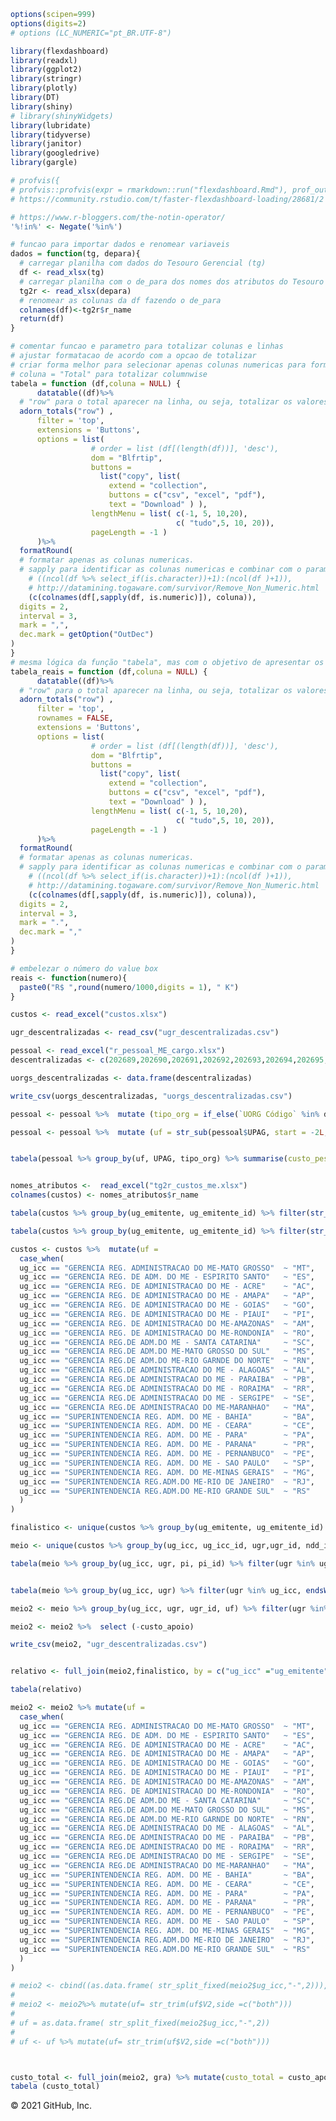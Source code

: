```r
options(scipen=999)
options(digits=2)
# options (LC_NUMERIC="pt_BR.UTF-8")
```




```r
library(flexdashboard)
library(readxl)
library(ggplot2)
library(stringr)
library(plotly)
library(DT)
library(shiny)
# library(shinyWidgets)
library(lubridate)
library(tidyverse)
library(janitor)
library(googledrive)
library(gargle)
```

```r
# profvis({  
# profvis::profvis(expr = rmarkdown::run("flexdashboard.Rmd"), prof_output = "flexdashboard.html")
# https://community.rstudio.com/t/faster-flexdashboard-loading/28681/2
```



```r
# https://www.r-bloggers.com/the-notin-operator/
'%!in%' <- Negate('%in%')
```

```r
# funcao para importar dados e renomear variaveis
dados = function(tg, depara){
  # carregar planilha com dados do Tesouro Gerencial (tg)
  df <- read_xlsx(tg)
  # carregar planilha com o de_para dos nomes dos atributos do Tesouro Gerencial para nomes mais amigáveis para as variáveis. Por exemplo, de(Unidade Orçamentária Código) para(uo_cod)
  tg2r <- read_xlsx(depara)
  # renomear as colunas da df fazendo o de_para
  colnames(df)<-tg2r$r_name
  return(df)
}
```

```r
# comentar funcao e parametro para totalizar colunas e linhas
# ajustar formatacao de acordo com a opcao de totalizar
# criar forma melhor para selecionar apenas colunas numericas para formatacao de valor
# coluna = "Total" para totalizar columnwise
tabela = function (df,coluna = NULL) {
      datatable((df)%>%
  # "row" para o total aparecer na linha, ou seja, totalizar os valores de uma coluna
  adorn_totals("row") ,
      filter = 'top',          
      extensions = 'Buttons',
      options = list( 
                  # order = list (df[(length(df))], 'desc'),
                  dom = "Blfrtip",
                  buttons = 
                    list("copy", list(
                      extend = "collection",
                      buttons = c("csv", "excel", "pdf"),
                      text = "Download" ) ),
                  lengthMenu = list( c(-1, 5, 10,20),
                                     c( "tudo",5, 10, 20)),
                  pageLength = -1 )
      )%>%
  formatRound(
  # formatar apenas as colunas numericas.
  # sapply para identificar as colunas numericas e combinar com o parametro COLUNA
    # ((ncol(df %>% select_if(is.character))+1):(ncol(df )+1)),
    # http://datamining.togaware.com/survivor/Remove_Non_Numeric.html
    (c(colnames(df[,sapply(df, is.numeric)]), coluna)),
  digits = 2,
  interval = 3,
  mark = ",",
  dec.mark = getOption("OutDec")
)
}
# mesma lógica da função "tabela", mas com o objetivo de apresentar os números no formato R$
tabela_reais = function (df,coluna = NULL) {
      datatable((df)%>%
  # "row" para o total aparecer na linha, ou seja, totalizar os valores de uma coluna
  adorn_totals("row") ,
      filter = 'top', 
      rownames = FALSE,
      extensions = 'Buttons',
      options = list( 
                  # order = list (df[(length(df))], 'desc'),
                  dom = "Blfrtip",
                  buttons = 
                    list("copy", list(
                      extend = "collection",
                      buttons = c("csv", "excel", "pdf"),
                      text = "Download" ) ),
                  lengthMenu = list( c(-1, 5, 10,20),
                                     c( "tudo",5, 10, 20)),
                  pageLength = -1 )
      )%>%
  formatRound(
  # formatar apenas as colunas numericas.
  # sapply para identificar as colunas numericas e combinar com o parametro COLUNA
    # ((ncol(df %>% select_if(is.character))+1):(ncol(df )+1)),
    # http://datamining.togaware.com/survivor/Remove_Non_Numeric.html
    (c(colnames(df[,sapply(df, is.numeric)]), coluna)),
  digits = 2,
  interval = 3,
  mark = ".",
  dec.mark = ","
) 
}
```



```r
# embelezar o número do value box
reais <- function(numero){
  paste0("R$ ",round(numero/1000,digits = 1), " K")
}
```



```r
custos <- read_excel("custos.xlsx")

ugr_descentralizadas <- read_csv("ugr_descentralizadas.csv")

pessoal <- read_excel("r_pessoal_ME_cargo.xlsx")
descentralizadas <- c(202689,202690,202691,202692,202693,202694,202695,202696,202697,202698,202699,202700,202701,202702,202703,202704,202705,202706,202707,202708,202709,202710,202712,202713,202714,203631,203636,212614,212615,212616,212617,212618,212619,212620,212621,212622,212623,212624,212625,212629,212630,212631,212632,212633,212634,212637,212638,212639,212642,212643,212644,212645,212646,212647,212656,212657,212658,212659,212660,212661,212662,212665,212666,212667,212669,212671,212672,212673,212674,24313,278700,278701,278702,278703,278704,278705,278706,278707,278708,278713,278714,278716,278717,278718,278719,278720,278721,278722,278723,278724,280628,280629,280630,280632,280633,280634,280635,280636,280637,280638,280639,280640,280642,280643,280644,280646,280647,280648,280649,280650,280651,280652,280653,280654,280655,280656,280657,280658,280659,280660,280661,280662,280663,280667,280668,280669,280670,280671,280672,280676,280677,280678,280679,280680,280681,280682,280683,280684,280685,280686,280687,280688,280689,280690,280691,280692,280695,285288,304836,304860,304861,304904,304905,304906,304908,304910,304912,304913,304914,304915,304917,74073,87101)

uorgs_descentralizadas <- data.frame(descentralizadas)

write_csv(uorgs_descentralizadas, "uorgs_descentralizadas.csv")

pessoal <- pessoal %>%  mutate (tipo_org = if_else(`UORG Código` %in% descentralizadas, "apoio", "cliente"))

pessoal <- pessoal %>%  mutate (uf = str_sub(pessoal$UPAG, start = -2L, end=-1L))


tabela(pessoal %>% group_by(uf, UPAG, tipo_org) %>% summarise(custo_pessoal = as.integer (sum(`Custo Pessoal - Ativo`)), pessoal =  as.integer(round(sum(`Força de Trabalho`)/12))))



```

```r
nomes_atributos <-  read_excel("tg2r_custos_me.xlsx")
colnames(custos) <- nomes_atributos$r_name
```


```r
tabela(custos %>% group_by(ug_emitente, ug_emitente_id) %>% filter(str_detect(ug_emitente, "ADM"), ug_emitente_id %!in% c("170479","170312","170607"))  %>% summarise(custo = sum(custo)))

tabela(custos %>% group_by(ug_emitente, ug_emitente_id) %>% filter(str_detect(ug_emitente, "ADM"), ug_emitente_id %!in% c("170479","170312","170607"))  %>% summarise(custo = sum(custo)))

custos <- custos %>%  mutate(uf =
  case_when(
  ug_icc == "GERENCIA REG. ADMINISTRACAO DO ME-MATO GROSSO"  ~ "MT", 
  ug_icc == "GERENCIA REG. DE ADM. DO ME - ESPIRITO SANTO"   ~ "ES",
  ug_icc == "GERENCIA REG. DE ADMINISTRACAO DO ME - ACRE"    ~ "AC",
  ug_icc == "GERENCIA REG. DE ADMINISTRACAO DO ME - AMAPA"   ~ "AP",
  ug_icc == "GERENCIA REG. DE ADMINISTRACAO DO ME - GOIAS"   ~ "GO",
  ug_icc == "GERENCIA REG. DE ADMINISTRACAO DO ME - PIAUI"   ~ "PI",
  ug_icc == "GERENCIA REG. DE ADMINISTRACAO DO ME-AMAZONAS"  ~ "AM",
  ug_icc == "GERENCIA REG. DE ADMINISTRACAO DO ME-RONDONIA"  ~ "RO",
  ug_icc == "GERENCIA REG.DE ADM.DO ME - SANTA CATARINA"     ~ "SC",
  ug_icc == "GERENCIA REG.DE ADM.DO ME-MATO GROSSO DO SUL"   ~ "MS",
  ug_icc == "GERENCIA REG.DE ADM.DO ME-RIO GARNDE DO NORTE"  ~ "RN",
  ug_icc == "GERENCIA REG.DE ADMINISTRACAO DO ME - ALAGOAS"  ~ "AL",
  ug_icc == "GERENCIA REG.DE ADMINISTRACAO DO ME - PARAIBA"  ~ "PB",
  ug_icc == "GERENCIA REG.DE ADMINISTRACAO DO ME - RORAIMA"  ~ "RR",
  ug_icc == "GERENCIA REG.DE ADMINISTRACAO DO ME - SERGIPE"  ~ "SE",
  ug_icc == "GERENCIA REG.DE ADMINISTRACAO DO ME-MARANHAO"   ~ "MA",
  ug_icc == "SUPERINTENDENCIA REG. ADM. DO ME - BAHIA"       ~ "BA",
  ug_icc == "SUPERINTENDENCIA REG. ADM. DO ME - CEARA"       ~ "CE",
  ug_icc == "SUPERINTENDENCIA REG. ADM. DO ME - PARA"        ~ "PA",
  ug_icc == "SUPERINTENDENCIA REG. ADM. DO ME - PARANA"      ~ "PR",
  ug_icc == "SUPERINTENDENCIA REG. ADM. DO ME - PERNANBUCO"  ~ "PE",
  ug_icc == "SUPERINTENDENCIA REG. ADM. DO ME - SAO PAULO"   ~ "SP",
  ug_icc == "SUPERINTENDENCIA REG. ADM. DO ME-MINAS GERAIS"  ~ "MG",
  ug_icc == "SUPERINTENDENCIA REG.ADM.DO ME-RIO DE JANEIRO"  ~ "RJ",
  ug_icc == "SUPERINTENDENCIA REG.ADM.DO ME-RIO GRANDE SUL"  ~ "RS"
  )
)

finalistico <- unique(custos %>% group_by(ug_emitente, ug_emitente_id) %>% filter(str_detect(ug_emitente, "ADM"), ug_emitente_id %!in% c("170479","170312","170607"))  %>% summarise(custo = sum(custo)))

meio <- unique(custos %>% group_by(ug_icc, ug_icc_id, ugr,ugr_id, ndd_id, ndd, pi, pi_id, uf) %>% filter(str_detect(ug_emitente, "ADM"), ug_emitente_id %!in% c("170479","170312","170607"), ug_icc_id %in% finalistico$ug_emitente_id)  %>% summarise(custo = sum(custo)))

tabela(meio %>% group_by(ug_icc, ugr, pi, pi_id) %>% filter(ugr %in% ug_icc, endsWith(pi, "UNIDES")) %>% summarise(custo= sum(custo)))


tabela(meio %>% group_by(ug_icc, ugr) %>% filter(ugr %in% ug_icc, endsWith(pi_id, "UNIDES")) %>% summarise(custo= sum(custo)))

meio2 <- meio %>% group_by(ug_icc, ugr, ugr_id, uf) %>% filter(ugr %in% ug_icc, endsWith(pi_id, "UNIDES")) %>% summarise(custo_apoio= sum(custo))

meio2 <- meio2 %>%  select (-custo_apoio)

write_csv(meio2, "ugr_descentralizadas.csv")


relativo <- full_join(meio2,finalistico, by = c("ug_icc" ="ug_emitente")) %>% mutate(peso = custo_apoio/custo)

tabela(relativo)

meio2 <- meio2 %>% mutate(uf =
  case_when(
  ug_icc == "GERENCIA REG. ADMINISTRACAO DO ME-MATO GROSSO"  ~ "MT", 
  ug_icc == "GERENCIA REG. DE ADM. DO ME - ESPIRITO SANTO"   ~ "ES",
  ug_icc == "GERENCIA REG. DE ADMINISTRACAO DO ME - ACRE"    ~ "AC",
  ug_icc == "GERENCIA REG. DE ADMINISTRACAO DO ME - AMAPA"   ~ "AP",
  ug_icc == "GERENCIA REG. DE ADMINISTRACAO DO ME - GOIAS"   ~ "GO",
  ug_icc == "GERENCIA REG. DE ADMINISTRACAO DO ME - PIAUI"   ~ "PI",
  ug_icc == "GERENCIA REG. DE ADMINISTRACAO DO ME-AMAZONAS"  ~ "AM",
  ug_icc == "GERENCIA REG. DE ADMINISTRACAO DO ME-RONDONIA"  ~ "RO",
  ug_icc == "GERENCIA REG.DE ADM.DO ME - SANTA CATARINA"     ~ "SC",
  ug_icc == "GERENCIA REG.DE ADM.DO ME-MATO GROSSO DO SUL"   ~ "MS",
  ug_icc == "GERENCIA REG.DE ADM.DO ME-RIO GARNDE DO NORTE"  ~ "RN",
  ug_icc == "GERENCIA REG.DE ADMINISTRACAO DO ME - ALAGOAS"  ~ "AL",
  ug_icc == "GERENCIA REG.DE ADMINISTRACAO DO ME - PARAIBA"  ~ "PB",
  ug_icc == "GERENCIA REG.DE ADMINISTRACAO DO ME - RORAIMA"  ~ "RR",
  ug_icc == "GERENCIA REG.DE ADMINISTRACAO DO ME - SERGIPE"  ~ "SE",
  ug_icc == "GERENCIA REG.DE ADMINISTRACAO DO ME-MARANHAO"   ~ "MA",
  ug_icc == "SUPERINTENDENCIA REG. ADM. DO ME - BAHIA"       ~ "BA",
  ug_icc == "SUPERINTENDENCIA REG. ADM. DO ME - CEARA"       ~ "CE",
  ug_icc == "SUPERINTENDENCIA REG. ADM. DO ME - PARA"        ~ "PA",
  ug_icc == "SUPERINTENDENCIA REG. ADM. DO ME - PARANA"      ~ "PR",
  ug_icc == "SUPERINTENDENCIA REG. ADM. DO ME - PERNANBUCO"  ~ "PE",
  ug_icc == "SUPERINTENDENCIA REG. ADM. DO ME - SAO PAULO"   ~ "SP",
  ug_icc == "SUPERINTENDENCIA REG. ADM. DO ME-MINAS GERAIS"  ~ "MG",
  ug_icc == "SUPERINTENDENCIA REG.ADM.DO ME-RIO DE JANEIRO"  ~ "RJ",
  ug_icc == "SUPERINTENDENCIA REG.ADM.DO ME-RIO GRANDE SUL"  ~ "RS"
  )
)

# meio2 <- cbind((as.data.frame( str_split_fixed(meio2$ug_icc,"-",2))), meio2)
# 
# meio2 <- meio2%>% mutate(uf= str_trim(uf$V2,side =c("both")))
# 
# uf = as.data.frame( str_split_fixed(meio2$ug_icc,"-",2))
# 
# uf <- uf %>% mutate(uf= str_trim(uf$V2,side =c("both")))



custo_total <- full_join(meio2, gra) %>% mutate(custo_total = custo_apoio + custo_pessoal)
tabela (custo_total)

```

© 2021 GitHub, Inc.